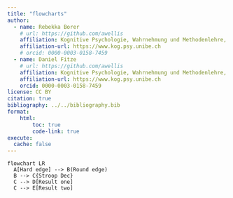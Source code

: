 ```yaml
---
title: "flowcharts"
author:
  - name: Rebekka Borer
    # url: https://github.com/awellis
    affiliation: Kognitive Psychologie, Wahrnehmung und Methodenlehre, Universität Bern 
    affiliation-url: https://www.kog.psy.unibe.ch
    # orcid: 0000-0003-0158-7459    
  - name: Daniel Fitze
    # url: https://github.com/awellis
    affiliation: Kognitive Psychologie, Wahrnehmung und Methodenlehre, Universität Bern 
    affiliation-url: https://www.kog.psy.unibe.ch
    orcid: 0000-0003-0158-7459  
license: CC BY
citation: true
bibliography: ../../bibliography.bib
format:
    html:
        toc: true
        code-link: true
execute: 
  cache: false
---
```


```mermaid
flowchart LR
  A[Hard edge] --> B(Round edge)
  B --> C{Stroop Dec}
  C --> D[Result one]
  C --> E[Result two]
```
